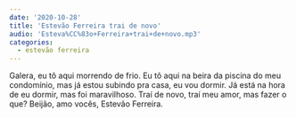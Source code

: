 ```yaml
---
date: '2020-10-28'
title: 'Estevão Ferreira trai de novo'
audio: 'Esteva%CC%83o+Ferreira+trai+de+novo.mp3'
categories:
  - estevão ferreira
---
```


Galera, eu tô aqui morrendo de frio. Eu tô aqui na beira da piscina do meu condomínio, mas já estou subindo pra casa, eu vou dormir. Já está na hora de eu dormir, mas foi maravilhoso. Traí de novo, traí meu amor, mas fazer o que? Beijão, amo vocês, Estevão Ferreira.
